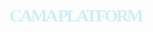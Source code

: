 ```{=html}
<style>
  body {
  background-image: url("images/landing_page.jpg");
  background-size: cover;
  background-repeat: no-repeat;
  }

.container {
  position: relative;
  width: 120%;
  height: 120%;
  display: flex; 
  flex-direction: column;
  justify-content: center;
  align-items: center;
}

h1 {
  text-transform: uppercase;
  font-family: 'Gambetta', serif;
  letter-spacing: -3px;
  transition: 700ms ease;
  font-variation-settings: "wght" 311;
  margin-bottom: 0.8rem;
  color: #CEEFF6;
  outline: none;
  text-align: center;
  position: relative;
}

@media screen and (min-width: 600px) {
  div.example {
    font-size: 90px;
  }
}

/* If screen size is 600px wide, or less, set the font-size of <div> to 30px */
@media screen and (max-width: 600px) {
  div.example {
    font-size: 20px;
  }
}

</style>

<div class="container">
  <h1>CAMA Platform</h1>
</div>
}
```
